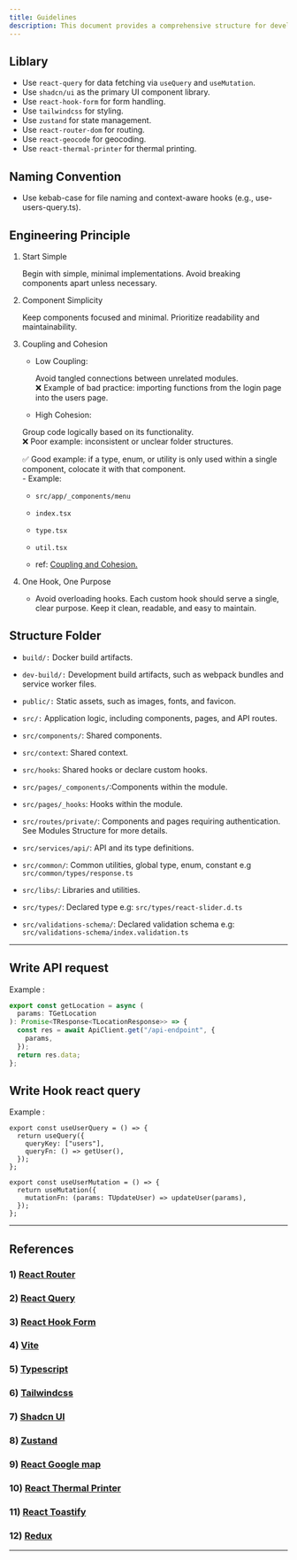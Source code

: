 ```yaml
---
title: Guidelines
description: This document provides a comprehensive structure for developing tantri cashier with VITE ReactJS. Here is a tidied-up version based on each context
---
```



## Liblary

- Use `react-query` for data fetching via `useQuery` and `useMutation`.
- Use `shadcn/ui` as the primary UI component library.
- Use `react-hook-form` for form handling.
- Use `tailwindcss` for styling.
- Use `zustand` for state management.
- Use `react-router-dom` for routing.
- Use `react-geocode` for geocoding.
- Use `react-thermal-printer` for thermal printing.

## Naming Convention

- Use kebab-case for file naming and context-aware hooks (e.g., use-users-query.ts).

## Engineering Principle

1. Start Simple

   Begin with simple, minimal implementations. Avoid breaking components apart unless necessary.

2. Component Simplicity

   Keep components focused and minimal. Prioritize readability and maintainability.

3. Coupling and Cohesion

   - Low Coupling:

     Avoid tangled connections between unrelated modules. <br />❌ Example of bad
     practice: importing functions from the login page into the users page.

   - High Cohesion:

   Group code logically based on its functionality. <br />
   ❌ Poor example: inconsistent or unclear folder structures.

   ✅ Good example: if a type, enum, or utility is only used within a single
   component, colocate it with that component. <br />- Example:

   - `src/app/_components/menu`
   - `index.tsx`
   - `type.tsx`
   - `util.tsx`

   - ref: [Coupling and Cohesion.](https://betterprogramming.pub/coupling-cohesion-552b022492b2)

4. One Hook, One Purpose
   - Avoid overloading hooks. Each custom hook should serve a single, clear purpose.
     Keep it clean, readable, and easy to maintain.

## Structure Folder

- `build/:` Docker build artifacts.

- `dev-build/:` Development build artifacts, such as webpack bundles and service worker files.

- `public/:` Static assets, such as images, fonts, and favicon.

- `src/:` Application logic, including components, pages, and API routes.

- `src/components/`: Shared components.

- `src/context`: Shared context.

- `src/hooks`: Shared hooks or declare custom hooks.

- `src/pages/_components/`:Components within the module.

- `src/pages/_hooks`: Hooks within the module.

- `src/routes/private/`: Components and pages requiring authentication. See Modules Structure for more details.

- `src/services/api/`: API and its type definitions.

- `src/common/`: Common utilities, global type, enum, constant e.g `src/common/types/response.ts`

- `src/libs/`: Libraries and utilities.

- `src/types/`: Declared type e.g: `src/types/react-slider.d.ts`

- `src/validations-schema/`: Declared validation schema e.g: `src/validations-schema/index.validation.ts`

<Files>
  <Folder name="build">
    <File name="docker-compose.yml" />
  </Folder>
  <Folder name="dev-build">
    <File name="workbox-sw.js" />
  </Folder>
  <Folder name="public">
    <File name="favicon.ico" />
  </Folder>
  <Folder name="src" defaultOpen>
    <Folder name="components" defaultOpen>
      <Folder name="ui">
        <File name="button.tsx" />
        <File name="tabs.tsx" />
        <File name="dialog.tsx" />
      </Folder>
    </Folder>
    <Folder name="context" defaultOpen>
      <File name="auth-context.tsx" />
    </Folder>
    <Folder name="hooks" defaultOpen>
      <Folder name="custom-hooks" defaultOpen>
        <File name="use-auth.ts" />
        <File name="use-alert-message.ts" />
      </Folder>
    </Folder>
    <Folder name="lib" defaultOpen>
      <Folder name="api"></Folder>
      <Folder name="constants"></Folder>
      <Folder name="utils"></Folder>
    </Folder>
    <Folder name="pages" defaultOpen>
      <Folder name="cashier" defaultOpen>
        <Folder name="auth" defaultOpen>
          <Folder name="_components" defaultOpen>
            <File name="index.tsx" />
          </Folder>
          <Folder name="_hooks">
            <File name="use-auth-mutation.tsx" />
            <File name="use-user-query.tsx" />
          </Folder>
          <File name="page.tsx" />
        </Folder>
      </Folder>
      <Folder name="general"></Folder>
    </Folder>
    <Folder name="redux" defaultOpen>
      <Folder name="slices">
        <File name="payment-slice.ts" />
      </Folder>
      <File name="store.ts" />
      <File name="hooks.ts" />
    </Folder>
    <Folder name="routes" defaultOpen>
      <File name="index.tsx" />
      <File name="public.tsx" />
      <File name="private.tsx" />
    </Folder>
    <Folder name="services" defaultOpen>
      <Folder name="api" defaultOpen>
        <Folder name="setting-cafe" defaultOpen>
          <File name="auth.ts" />
          <File name="type.ts" />
        </Folder>
      </Folder>
    </Folder>
    <Folder name="types">
      <File name="index.ts" />
    </Folder>
    <Folder name="validations-schema">
      <File name="index.validation.ts" />
    </Folder>
  </Folder>
  <File name="package.json" />
</Files>

---

## Write API request

Example :

```ts
export const getLocation = async (
  params: TGetLocation
): Promise<TResponse<TLocationResponse>> => {
  const res = await ApiClient.get("/api-endpoint", {
    params,
  });
  return res.data;
};
```

## Write Hook react query

Example :

```tsx
export const useUserQuery = () => {
  return useQuery({
    queryKey: ["users"],
    queryFn: () => getUser(),
  });
};
```

```tsx
export const useUserMutation = () => {
  return useMutation({
    mutationFn: (params: TUpdateUser) => updateUser(params),
  });
};
```

---

## References

### 1) [React Router](https://reactrouter.com/docs/en/v6/getting-started/overview)

### 2) [React Query](https://react-query.tanstack.com/)

### 3) [React Hook Form](https://react-hook-form.com/)

### 4) [Vite](https://vitejs.dev/)

### 5) [Typescript](https://www.typescriptlang.org/)

### 6) [Tailwindcss](https://tailwindcss.com/)

### 7) [Shadcn UI](https://shadcn.com/)

### 8) [Zustand](https://github.com/pmndrs/zustand)

### 9) [React Google map ](https://www.npmjs.com/package/@react-google-maps/api)

### 10) [React Thermal Printer](https://www.npmjs.com/package/react-thermal-printer)

### 11) [React Toastify](https://fkhadra.github.io/react-toastify/)

### 12) [Redux](https://redux-toolkit.js.org/)

---
